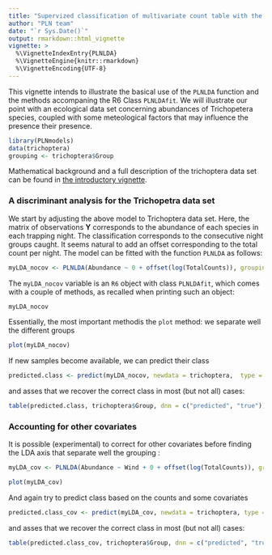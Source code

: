 ```yaml
---
title: "Supervized classification of multivariate count table with the Poisson discriminant Analysis"
author: "PLN team"
date: "`r Sys.Date()`"
output: rmarkdown::html_vignette
vignette: >
  %\VignetteIndexEntry{PLNLDA}
  %\VignetteEngine{knitr::rmarkdown}
  %\VignetteEncoding{UTF-8}
---
```


This vignette intends to illustrate the basical use of the `PLNLDA` function and the methods accompaning the R6 Class `PLNLDAfit`. We will illustrate our point with an ecological data set concerning abundances of Trichopetera species, coupled with some meteological factors that may influence the presence their presence. 

```r
library(PLNmodels)
data(trichoptera)
grouping <- trichoptera$Group
```

Mathematical background and a full description of the trichoptera data set can be found in [the introductory vignette](../article/PLNmodels.html).

### A discriminant analysis for the Trichopetra data set

We start by adjusting the above model to Trichoptera data set. Here, the matrix of observations $\mathbf{Y}$ corresponds to the abundance of each species in each trapping night. The classification corresponds to the consecutive night groups caught.  It seems natural to add an offset corresponding to the total count per night. The model can be fitted with the function `PLNLDA` as follows:

```r
myLDA_nocov <- PLNLDA(Abundance ~ 0 + offset(log(TotalCounts)), grouping = grouping, data = trichoptera)
```

The `myLDA_nocov` variable is an `R6` object with class `PLNLDAfit`, which comes with a couple of methods, as recalled when printing such an object:

```r
myLDA_nocov
```

Essentially, the most important methodis the `plot` method: we separate well the different groups
```r
plot(myLDA_nocov)
```

If new samples become available, we can predict their class
```r
predicted.class <- predict(myLDA_nocov, newdata = trichoptera,  type = "response")
```
and asses that we recover the correct class in most (but not all) cases:
```r
table(predicted.class, trichoptera$Group, dnn = c("predicted", "true"))
```

### Accounting for other covariates 

It is possible (experimental) to correct for other covariates before finding the LDA axis that separate well the grouping :
```r
myLDA_cov <- PLNLDA(Abundance ~ Wind + 0 + offset(log(TotalCounts)), grouping = grouping, data = trichoptera)
```

```r
plot(myLDA_cov)
```

And again try to predict class based on the counts and some covariates
```r
predicted.class_cov <- predict(myLDA_cov, newdata = trichoptera, type = "response")
```
and asses that we recover the correct class in most (but not all) cases:
```r
table(predicted.class_cov, trichoptera$Group, dnn = c("predicted", "true"))
```

